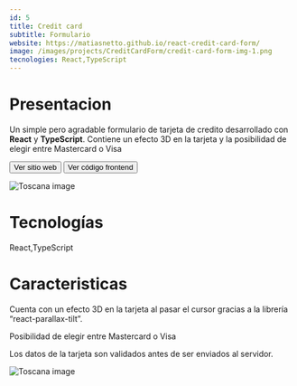 ```yaml
---
id: 5
title: Credit card
subtitle: Formulario
website: https://matiasnetto.github.io/react-credit-card-form/
image: /images/projects/CreditCardForm/credit-card-form-img-1.png
tecnologies: React,TypeScript
---
```


# Presentacion

Un simple pero agradable formulario de tarjeta de credito desarrollado con **React** y **TypeScript**. Contiene un efecto 3D en la tarjeta y la posibilidad de elegir entre Mastercard o Visa


<Button to="https://matiasnetto.github.io/react-credit-card-form/" contained>Ver sitio web</Button>
<Button to="https://github.com/matiasnetto/react-credit-card-form" contained>Ver código frontend</Button>


![Toscana image](/images/projects/CreditCardForm/credit-card-form-img-1.png)

# Tecnologías

<Tecnologies>React,TypeScript</Tecnologies>

# Caracteristicas

Cuenta con un efecto 3D en la tarjeta al pasar el cursor gracias a la librería “react-parallax-tilt”.

Posibilidad de elegir entre Mastercard o Visa

Los datos de la tarjeta son validados antes de ser enviados al servidor.


![Toscana image](/images/projects/CreditCardForm/credit-card-form-img-2.png)

